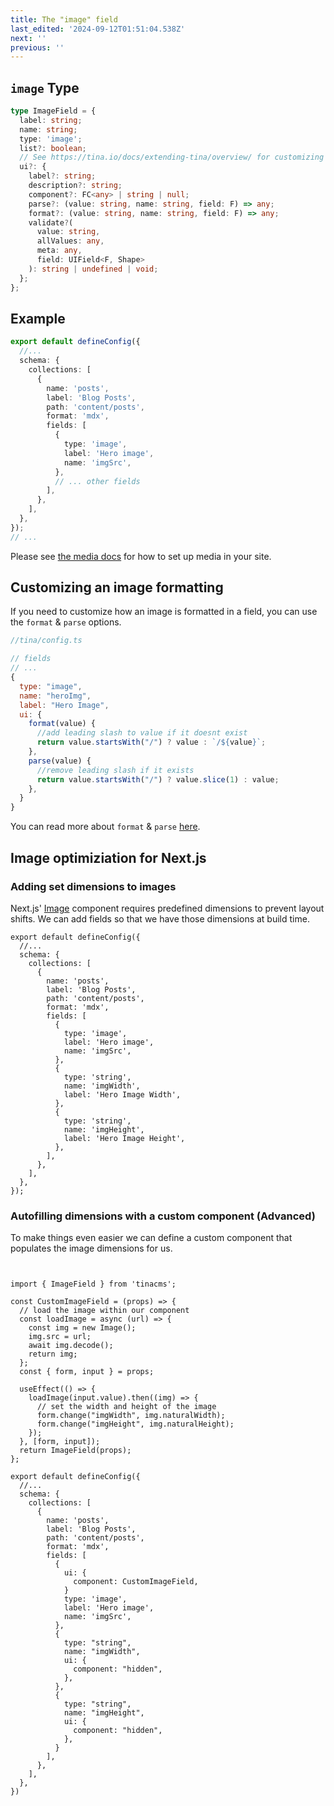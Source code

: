 ```yaml
---
title: The "image" field
last_edited: '2024-09-12T01:51:04.538Z'
next: ''
previous: ''
---
```


## `image` Type

```ts
type ImageField = {
  label: string;
  name: string;
  type: 'image';
  list?: boolean;
  // See https://tina.io/docs/extending-tina/overview/ for customizing the UI
  ui?: {
    label?: string;
    description?: string;
    component?: FC<any> | string | null;
    parse?: (value: string, name: string, field: F) => any;
    format?: (value: string, name: string, field: F) => any;
    validate?(
      value: string,
      allValues: any,
      meta: any,
      field: UIField<F, Shape>
    ): string | undefined | void;
  };
};
```

## Example

```ts
export default defineConfig({
  //...
  schema: {
    collections: [
      {
        name: 'posts',
        label: 'Blog Posts',
        path: 'content/posts',
        format: 'mdx',
        fields: [
          {
            type: 'image',
            label: 'Hero image',
            name: 'imgSrc',
          },
          // ... other fields
        ],
      },
    ],
  },
});
// ...
```

Please see [the media docs](/docs/reference/media/overview/) for how to set up media in your site.

## Customizing an image formatting

If you need to customize how an image is formatted in a field, you can use the `format` & `parse` options.

```js
//tina/config.ts

// fields
// ...
{
  type: "image",
  name: "heroImg",
  label: "Hero Image",
  ui: {
    format(value) {
      //add leading slash to value if it doesnt exist
      return value.startsWith("/") ? value : `/${value}`;
    },
    parse(value) {
      //remove leading slash if it exists
      return value.startsWith("/") ? value.slice(1) : value;
    },
  }
}
```

You can read more about `format` & `parse` [here](/docs/extending-tina/format-and-parse/).

## Image optimiziation for Next.js

### Adding set dimensions to images

Next.js' [Image](https://nextjs.org/docs/pages/api-reference/components/image) component requires predefined dimensions to prevent layout shifts. We can add fields so that we have those dimensions at build time.

```tsx
export default defineConfig({
  //...
  schema: {
    collections: [
      {
        name: 'posts',
        label: 'Blog Posts',
        path: 'content/posts',
        format: 'mdx',
        fields: [
          {
            type: 'image',
            label: 'Hero image',
            name: 'imgSrc',
          },
          {
            type: 'string',
            name: 'imgWidth',
            label: 'Hero Image Width',
          },
          {
            type: 'string',
            name: 'imgHeight',
            label: 'Hero Image Height',
          },
        ],
      },
    ],
  },
});
```

### Autofilling dimensions with a custom component (Advanced)

To make things even easier we can define a custom component that populates the image dimensions for us.

```tsx


import { ImageField } from 'tinacms';

const CustomImageField = (props) => {
  // load the image within our component
  const loadImage = async (url) => {
    const img = new Image();
    img.src = url;
    await img.decode();
    return img;
  };
  const { form, input } = props;

  useEffect(() => {
    loadImage(input.value).then((img) => {
      // set the width and height of the image
      form.change("imgWidth", img.naturalWidth);
      form.change("imgHeight", img.naturalHeight);
    });
  }, [form, input]);
  return ImageField(props);
};

export default defineConfig({
  //...
  schema: {
    collections: [
      {
        name: 'posts',
        label: 'Blog Posts',
        path: 'content/posts',
        format: 'mdx',
        fields: [
          {
            ui: {
              component: CustomImageField,
            }
            type: 'image',
            label: 'Hero image',
            name: 'imgSrc',
          },
          {
            type: "string",
            name: "imgWidth",
            ui: {
              component: "hidden",
            },
          },
          {
            type: "string",
            name: "imgHeight",
            ui: {
              component: "hidden",
            },
          }
        ],
      },
    ],
  },
})
```
